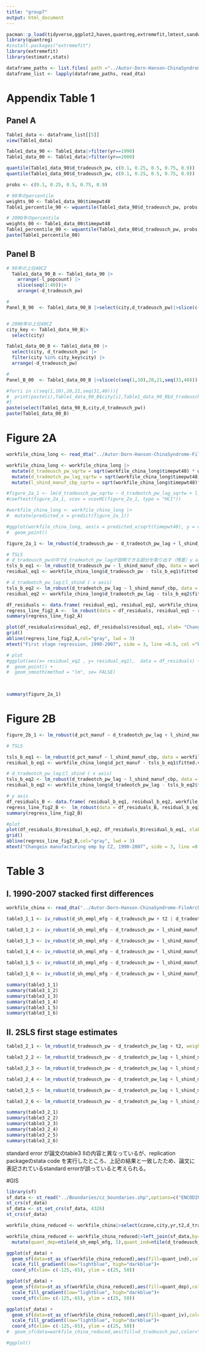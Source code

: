 ```yaml
---
title: "group7"
output: html_document
---
```


```r
pacman::p_load(tidyverse,ggplot2,haven,quantreg,extremefit,lmtest,sandwich)
library(quantreg)
#install.packages("extremefit")
library(extremefit)
library(estimatr,stats)

```

```r
dataframe_paths <- list.files( path ="../Autor-Dorn-Hanson-ChinaSyndrome-FileArchive/dta", full.names=T)
dataframe_list <- lapply(dataframe_paths, read_dta)
```

# Appendix Table 1

## Panel A

```r

Table1_data <- dataframe_list[[5]]
view(Table1_data)

Table1_data_90 <- Table1_data|>filter(yr==1990)
Table1_data_00 <- Table1_data|>filter(yr==2000)

quantile(Table1_data_90$d_tradeusch_pw, c(0.1, 0.25, 0.5, 0.75, 0.9))
quantile(Table1_data_00$d_tradeusch_pw, c(0.1, 0.25, 0.5, 0.75, 0.9))

probs <- c(0.1, 0.25, 0.5, 0.75, 0.9)

# 90年のpercentile
weights_90 <- Table1_data_90$timepwt48
Table1_percentile_90 <- wquantile(Table1_data_90$d_tradeusch_pw, probs, weights_90)

# 2000年のpercentile
weights_00 <- Table1_data_00$timepwt48
Table1_percentile_00 <- wquantile(Table1_data_00$d_tradeusch_pw, probs, weights_00)
paste(Table1_percentile_00)
```

## Panel B

```r
# 90年の上位40CZ
  Table1_data_90_B <- Table1_data_90 |>
    arrange(-l_popcount) |>
    slice(seq(1:40))|>
    arrange(-d_tradeusch_pw)

#
Panel_B_90  <- Table1_data_90_B |>select(city,d_tradeusch_pw)|>slice(c(seq(1,10),20,21,seq(31,40)))  


# 2000年の上位40CZ
city_key <- Table1_data_90_B|>
  select(city)

Table1_data_00_B <- Table1_data_00 |>
  select(city, d_tradeusch_pw) |>
  filter(city %in% city_key$city) |>
  arrange(-d_tradeusch_pw)

#
Panel_B_00  <- Table1_data_00_B |>slice(c(seq(1,10),20,21,seq(31,40))) 

#for(i in c(seq(1,10),20,21,seq(31,40))){
#  print(paste(i),Table1_data_90_B$city[i],Table1_data_90_B$d_tradeusch_pw[i],Table1_data_00_#B$city[i],Table1_data_00_B$d_tradeusch_pw[i])
#}
paste(select(Table1_data_90_B,city,d_tradeusch_pw))
paste(Table1_data_00_B)

```

# Figure 2A

```r
workfile_china_long <- read_dta("../Autor-Dorn-Hanson-ChinaSyndrome-FileArchive/dta/workfile_china_long.dta")

workfile_china_long <- workfile_china_long |>
  mutate(d_tradeusch_pw_sqrtw = sqrt(workfile_china_long$timepwt48) * workfile_china_long$d_tradeusch_pw)|>
  mutate(d_tradeotch_pw_lag_sqrtw = sqrt(workfile_china_long$timepwt48) * workfile_china_long$d_tradeotch_pw_lag)|>
  mutate(l_shind_manuf_cbp_sqrtw = sqrt(workfile_china_long$timepwt48)*workfile_china_long$l_shind_manuf_cbp)

#figure_2a_1 <- lm(d_tradeusch_pw_sqrtw ~ d_tradeotch_pw_lag_sqrtw + l_shind_manuf_cbp_sqrtw, data = workfile_china_long)
#coeftest(figure_2a_1, vcov = vcovHC(figure_2a_1, type = "HC1"))

#workfile_china_long <- workfile_china_long |> 
#  mutate(predicted_x = predict(figure_2a_1))

#ggplot(workfile_china_long, aes(x = predicted_x/sqrt(timepwt48), y = d_tradeusch_pw_sqrtw/sqrt(timepwt48))) +
#  geom_point()

figure_2a_1 <- lm_robust(d_tradeusch_pw ~ d_tradeotch_pw_lag + l_shind_manuf_cbp, data = workfile_china_long,weights=timepwt48,  clusters=statefip,　se_type="stata")

# TSLS 
# d_tradeusch_pwの中でd_tradeotch_pw_lagが説明できる部分を取り出す（残差）y axis
tsls_b_eq1 <- lm_robust(d_tradeusch_pw ~ l_shind_manuf_cbp, data = workfile_china_long,weights=timepwt48,  clusters=statefip,se_type="stata")
residual_eq1 <- workfile_china_long$d_tradeusch_pw - tsls_b_eq1$fitted.values

# d_tradeotch_pw_lagとl_shind ( x axis)
tsls_b_eq2 <- lm_robust(d_tradeotch_pw_lag ~ l_shind_manuf_cbp, data = workfile_china_long,　weights=timepwt48,  clusters=statefip,se_type="stata")
residual_eq2 <- workfile_china_long$d_tradeotch_pw_lag - tsls_b_eq2$fitted.values

df_residuals <- data.frame( residual_eq1, residual_eq2, workfile_china_long$timepwt48, workfile_china_long$statefip)
regress_line_fig2_A <-  lm_robust(data = df_residuals, residual_eq1 ~ residual_eq2, weights = workfile_china_long.timepwt48, se_type = "stata",  clusters=workfile_china_long.statefip)
summary(regress_line_fig2_A)

plot(df_residuals$residual_eq2, df_residuals$residual_eq1, xlab= "Change in predicted import exposure per wprker (in kUSD)", ylab= "Change in import exposure per worker (in kUSD)", main = "Panel A. 2SLS first stage regression, full sample", ylim = c(-10, 50), xlim = c(-10, 30), pch = 16)
grid()
abline(regress_line_fig2_A,col="gray", lwd = 3)
mtext("First stage regression, 1990-2007", side = 3, line =0.5, col ="black")

# plot 
#ggplot(aes(x= residual_eq2 , y= residual_eq1),  data = df_residuals) +
#  geom_point() +
#  geom_smooth(method = "lm", se= FALSE)
  


summary(figure_2a_1)
```

# Figure 2B

```r
figure_2b_1 <- lm_robust(d_pct_manuf ~ d_tradeotch_pw_lag + l_shind_manuf_cbp, data = workfile_china_long,weights=timepwt48,  clusters=statefip,　se_type="stata")

# TSLS 

tsls_b_eq1 <- lm_robust(d_pct_manuf ~ l_shind_manuf_cbp, data = workfile_china_long,weights=timepwt48,  clusters=statefip,se_type="stata")
residual_b_eq1 <- workfile_china_long$d_pct_manuf - tsls_b_eq1$fitted.values

# d_tradeotch_pw_lagとl_shind ( x axis)
tsls_b_eq2 <- lm_robust(d_tradeotch_pw_lag ~ l_shind_manuf_cbp, data = workfile_china_long,　weights=timepwt48,  clusters=statefip,se_type="stata")
residual_b_eq2 <- workfile_china_long$d_tradeotch_pw_lag - tsls_b_eq2$fitted.values

# y axis 
df_residuals_B <- data.frame( residual_b_eq1, residual_b_eq2, workfile_china_long$timepwt48, workfile_china_long$statefip)
regress_line_fig2_B <-  lm_robust(data = df_residuals_B, residual_b_eq1 ~ residual_b_eq2, weights = workfile_china_long.timepwt48, se_type = "stata",  clusters=workfile_china_long.statefip)
summary(regress_line_fig2_B)

#plot
plot(df_residuals_B$residual_b_eq2, df_residuals_B$residual_b_eq1, xlab= "Change in predicted import exposure per wprker (in kUSD)", ylab= "Change % manufacturing emp inn working-age pop. (in kUSD)", main = "Panel B. OLS reduced form regression, full sample", ylim = c(-17, 12), xlim = c(-10, 30), pch = 16)
grid()
abline(regress_line_fig2_B,col="gray", lwd = 3)
mtext("Changein manufacturing emp by CZ, 1990-2007", side = 3, line =0.5, col ="black")
```

# Table 3

## I. 1990-2007 stacked first differences

```r
workfile_china <- read_dta("../Autor-Dorn-Hanson-ChinaSyndrome-FileArchive/dta/workfile_china.dta")

table3_1_1 <- iv_robust(d_sh_empl_mfg ~ d_tradeusch_pw + t2 | d_tradeotch_pw_lag + t2, weights = timepwt48, clusters = statefip, data = workfile_china, se_type = "stata") 

table3_1_2 <- iv_robust(d_sh_empl_mfg ~ d_tradeusch_pw + l_shind_manuf_cbp + t2 | d_tradeotch_pw_lag + l_shind_manuf_cbp + t2, weights = timepwt48, clusters = statefip, data = workfile_china, se_type = "stata") 

table3_1_3 <- iv_robust(d_sh_empl_mfg ~ d_tradeusch_pw + l_shind_manuf_cbp + reg_midatl + reg_encen + reg_wncen + reg_satl + reg_escen + reg_wscen + reg_mount + reg_pacif + t2 | d_tradeotch_pw_lag + l_shind_manuf_cbp + reg_midatl+ reg_encen + reg_wncen + reg_satl + reg_escen + reg_wscen + reg_mount + reg_pacif + t2, weights = timepwt48, clusters = statefip, data = workfile_china, se_type = "stata") 

table3_1_4 <- iv_robust(d_sh_empl_mfg ~ d_tradeusch_pw + l_shind_manuf_cbp + l_sh_popedu_c + l_sh_popfborn + l_sh_empl_f +reg_midatl + reg_encen + reg_wncen + reg_satl + reg_escen + reg_wscen + reg_mount + reg_pacif + t2 | d_tradeotch_pw_lag + l_shind_manuf_cbp + l_sh_popedu_c + l_sh_popfborn + l_sh_empl_f + reg_midatl+ reg_encen + reg_wncen + reg_satl + reg_escen + reg_wscen + reg_mount + reg_pacif + t2, weights = timepwt48, clusters = statefip, data = workfile_china, se_type = "stata") 

table3_1_5 <- iv_robust(d_sh_empl_mfg ~ d_tradeusch_pw + l_shind_manuf_cbp + l_sh_routine33 + l_task_outsource + reg_midatl + reg_encen + reg_wncen + reg_satl + reg_escen + reg_wscen + reg_mount + reg_pacif + t2 | d_tradeotch_pw_lag + l_shind_manuf_cbp + l_sh_routine33 + l_task_outsource + reg_midatl+ reg_encen + reg_wncen + reg_satl + reg_escen + reg_wscen + reg_mount + reg_pacif + t2, weights = timepwt48, clusters = statefip, data = workfile_china, se_type = "stata") 

table3_1_6 <- iv_robust(d_sh_empl_mfg ~ d_tradeusch_pw + l_shind_manuf_cbp + l_sh_popedu_c + l_sh_popfborn + l_sh_empl_f + l_sh_routine33 + l_task_outsource + reg_midatl + reg_encen + reg_wncen + reg_satl + reg_escen + reg_wscen + reg_mount + reg_pacif + t2 | d_tradeotch_pw_lag + l_shind_manuf_cbp + l_sh_popedu_c + l_sh_popfborn + l_sh_empl_f + l_sh_routine33 + l_task_outsource + reg_midatl+ reg_encen + reg_wncen + reg_satl + reg_escen + reg_wscen + reg_mount + reg_pacif + t2, weights = timepwt48, clusters = statefip, data = workfile_china, se_type = "stata") 

summary(table3_1_1)
summary(table3_1_2)
summary(table3_1_3)
summary(table3_1_4)
summary(table3_1_5)
summary(table3_1_6)
```

## II. 2SLS first stage estimates

```r
table3_2_1 <- lm_robust(d_tradeusch_pw ~ d_tradeotch_pw_lag + t2, weights = timepwt48, clusters = statefip, data = workfile_china, se_type = "stata") 

table3_2_2 <- lm_robust(d_tradeusch_pw ~ d_tradeotch_pw_lag + l_shind_manuf_cbp + t2, weights = timepwt48, clusters = statefip, data = workfile_china, se_type = "stata") 

table3_2_3 <- lm_robust(d_tradeusch_pw ~ d_tradeotch_pw_lag + l_shind_manuf_cbp + reg_midatl+ reg_encen + reg_wncen + reg_satl + reg_escen + reg_wscen + reg_mount + reg_pacif + t2, weights = timepwt48, clusters = statefip, data = workfile_china, se_type = "stata") 

table3_2_4 <- lm_robust(d_tradeusch_pw ~ d_tradeotch_pw_lag + l_shind_manuf_cbp + l_sh_popedu_c + l_sh_popfborn + l_sh_empl_f + reg_midatl+ reg_encen + reg_wncen + reg_satl + reg_escen + reg_wscen + reg_mount + reg_pacif + t2, weights = timepwt48, clusters = statefip, data = workfile_china, se_type = "stata") 

table3_2_5 <- lm_robust(d_tradeusch_pw ~ d_tradeotch_pw_lag + l_shind_manuf_cbp + l_sh_routine33 + l_task_outsource + reg_midatl+ reg_encen + reg_wncen + reg_satl + reg_escen + reg_wscen + reg_mount + reg_pacif + t2, weights = timepwt48, clusters = statefip, data = workfile_china, se_type = "stata") 

table3_2_6 <- lm_robust(d_tradeusch_pw ~ d_tradeotch_pw_lag + l_shind_manuf_cbp + l_sh_popedu_c + l_sh_popfborn + l_sh_empl_f + l_sh_routine33 + l_task_outsource + reg_midatl+ reg_encen + reg_wncen + reg_satl + reg_escen + reg_wscen + reg_mount + reg_pacif + t2, weights = timepwt48, clusters = statefip, data = workfile_china, se_type = "stata") 

summary(table3_2_1)
summary(table3_2_2)
summary(table3_2_3)
summary(table3_2_4)
summary(table3_2_5)
summary(table3_2_6)
```

standard error が論文のtable3 IIの内容と異なっているが、replication packageのstata code を実行したところ、上記の結果と一致したため、論文に表記されているstandard errorが誤っていると考えられる。


#GIS

```r
library(sf)
sf_data <- st_read("../Boundaries/cz_boundaries.shp",options=c("ENCODING=CP932"))
st_crs(sf_data)
sf_data <- st_set_crs(sf_data, 4326)
st_crs(sf_data)

workfile_china_reduced <- workfile_china|>select(czone,city,yr,t2,d_tradeusch_pw,d_sh_empl_mfg,d_tradeotch_pw_lag )

workfile_china_reduced <- workfile_china_reduced|>left_join(sf_data,by="czone")|>
  mutate(quant_dep=ntile(d_sh_empl_mfg, 5),quant_ind=ntile(d_tradeusch_pw, 5),quant_iv=ntile(d_tradeotch_pw_lag, 5))

ggplot(sf_data) + 
  geom_sf(data=st_as_sf(workfile_china_reduced),aes(fill=quant_ind),color="white")+
  scale_fill_gradient(low="lightblue", high="darkblue")+
  coord_sf(xlim= c(-125,-65), ylim = c(25, 50))

ggplot(sf_data) + 
  geom_sf(data=st_as_sf(workfile_china_reduced),aes(fill=quant_dep),color="white")+
  scale_fill_gradient(low="lightblue", high="darkblue")+
  coord_sf(xlim= c(-125,-65), ylim = c(25, 50))

ggplot(sf_data) + 
  geom_sf(data=st_as_sf(workfile_china_reduced),aes(fill=quant_iv),color="white")+
  scale_fill_gradient(low="lightblue", high="darkblue")+
  coord_sf(xlim= c(-125,-65), ylim = c(25, 50))
#  geom_sf(data=workfile_china_reduced,aes(fill=d_tradeusch_pw),color="white")

#ggplot()
```
